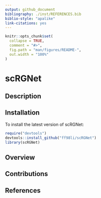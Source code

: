 ```yaml
---
output: github_document
bibliography: ./inst/REFERENCES.bib
biblio-style: "apalike"
link-citations: yes
---
```


<!-- README.md is generated from README.Rmd. Please edit that file -->

```r
knitr::opts_chunk$set(
  collapse = TRUE,
  comment = "#>",
  fig.path = "man/figures/README-",
  out.width = "100%"
)
```

# scRGNet

## Description
<!-- badges: start -->
<!-- badges: end -->



## Installation

To install the latest version of scRGNet:

``` r
require("devtools")
devtools::install_github("ff98li/scRGNet")
library(scRGNet)
```


## Overview

## Contributions


## References
